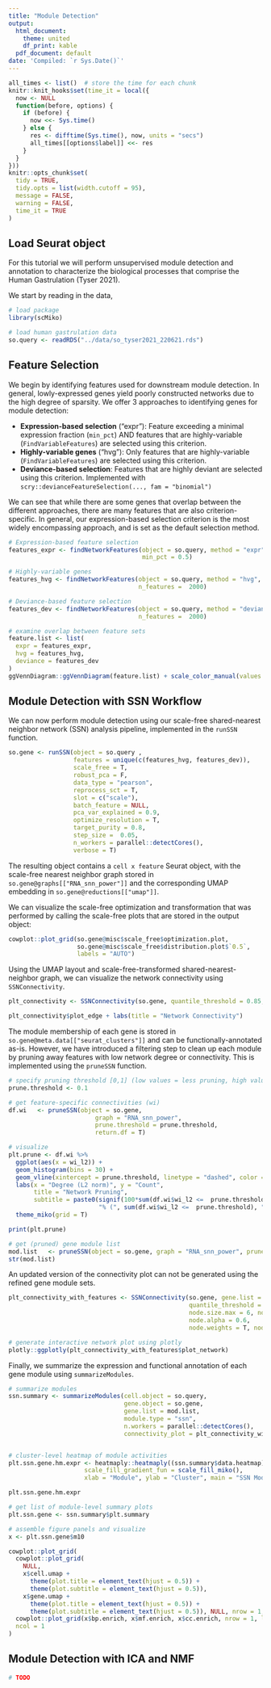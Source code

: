 ```yaml
---
title: "Module Detection"
output:
  html_document:
    theme: united
    df_print: kable
  pdf_document: default
date: 'Compiled: `r Sys.Date()`'
---
```



```r
all_times <- list()  # store the time for each chunk
knitr::knit_hooks$set(time_it = local({
  now <- NULL
  function(before, options) {
    if (before) {
      now <<- Sys.time()
    } else {
      res <- difftime(Sys.time(), now, units = "secs")
      all_times[[options$label]] <<- res
    }
  }
}))
knitr::opts_chunk$set(
  tidy = TRUE,
  tidy.opts = list(width.cutoff = 95),
  message = FALSE,
  warning = FALSE,
  time_it = TRUE
)
```

## Load Seurat object

For this tutorial we will perform unsupervised module detection and annotation to characterize the biological processes that comprise the Human Gastrulation (Tyser 2021). 

We start by reading in the data,

```r

# load package
library(scMiko)

# load human gastrulation data
so.query <- readRDS("../data/so_tyser2021_220621.rds")

```

## Feature Selection

We begin by identifying features used for downstream module detection. In general, lowly-expressed genes yield poorly constructed networks due to the high degree of sparsity. We offer 3 approaches to identifying genes for module detection:

- **Expression-based selection** ("expr"): Feature exceeding a minimal expression fraction (`min_pct`) AND features that are highly-variable (`FindVariableFeatures`) are selected using this criterion. 
- **Highly-variable genes** ("hvg"): Only features that are highly-variable (`FindVariableFeatures`) are selected using this criterion.
- **Deviance-based selection**: Features that are highly deviant are selected using this criterion. Implemented with `scry::devianceFeatureSelection(..., fam = "binomial")`

We can see that while there are some genes that overlap between the different approaches, there are many features that are also criterion-specific. In general, our expression-based selection criterion is the most widely encompassing approach, and is set as the default selection method. 


```r

# Expression-based feature selection
features_expr <- findNetworkFeatures(object = so.query, method = "expr", 
                                     min_pct = 0.5)

# Highly-variable genes
features_hvg <- findNetworkFeatures(object = so.query, method = "hvg", 
                                    n_features =  2000)

# Deviance-based feature selection
features_dev <- findNetworkFeatures(object = so.query, method = "deviance", 
                                    n_features =  2000)

# examine overlap between feature sets
feature.list <- list(
  expr = features_expr,
  hvg = features_hvg,
  deviance = features_dev
)
ggVennDiagram::ggVennDiagram(feature.list) + scale_color_manual(values = rep("white", 3))

```


## Module Detection with SSN Workflow

We can now perform module detection using our scale-free shared-nearest neighbor network (SSN) analysis pipeline, implemented in the `runSSN` function. 


```r

so.gene <- runSSN(object = so.query , 
                  features = unique(c(features_hvg, features_dev)),
                  scale_free = T, 
                  robust_pca = F, 
                  data_type = "pearson", 
                  reprocess_sct = T, 
                  slot = c("scale"), 
                  batch_feature = NULL, 
                  pca_var_explained = 0.9, 
                  optimize_resolution = T, 
                  target_purity = 0.8, 
                  step_size =  0.05,
                  n_workers = parallel::detectCores(), 
                  verbose = T)

```
The resulting object contains a `cell x feature` Seurat object, with the scale-free nearest neighbor graph stored in `so.gene@graphs[["RNA_snn_power"]]` and the corresponding UMAP embedding in `so.gene@reductions[["umap"]]`. 

We can visualize the scale-free optimization and transformation that was performed by calling the scale-free plots that are stored in the output object:

```r

cowplot::plot_grid(so.gene@misc$scale_free$optimization.plot,
                   so.gene@misc$scale_free$distribution.plot$`0.5`,
                   labels = "AUTO")

```

Using the UMAP layout and scale-free-transformed shared-nearest-neighbor graph, we can visualize the network connectivity using `SSNConnectivity`.

```r
plt_connectivity <- SSNConnectivity(so.gene, quantile_threshold = 0.85, raster_dpi = 500)

plt_connectivity$plot_edge + labs(title = "Network Connectivity")
```

The module membership of each gene is stored in `so.gene@meta.data[["seurat_clusters"]]` and can be functionally-annotated as-is. However, we have introduced a filtering step to clean up each module by pruning away features with low network degree or connectivity. This is implemented using the `pruneSSN` function. 

```r

# specify pruning threshold [0,1] (low values = less pruning, high values = more pruning)
prune.threshold <- 0.1

# get feature-specific connectivities (wi)
df.wi   <- pruneSSN(object = so.gene, 
                        graph = "RNA_snn_power", 
                        prune.threshold = prune.threshold, 
                        return.df = T)

# visualize
plt.prune <- df.wi %>%
  ggplot(aes(x = wi_l2)) +
  geom_histogram(bins = 30) +
  geom_vline(xintercept = prune.threshold, linetype = "dashed", color = "tomato") +
  labs(x = "Degree (L2 norm)", y = "Count",
       title = "Network Pruning", 
       subtitle = paste0(signif(100*sum(df.wi$wi_l2 <=  prune.threshold)/nrow(df.wi), 3), 
                         "% (", sum(df.wi$wi_l2 <=  prune.threshold), "/", nrow(df.wi), ") genes pruning" )) +   
  theme_miko(grid = T)

print(plt.prune)


```


```r

# get (pruned) gene module list
mod.list   <- pruneSSN(object = so.gene, graph = "RNA_snn_power", prune.threshold = prune.threshold)
str(mod.list)
```
An updated version of the connectivity plot can not be generated using the refined gene module sets. 

```r

plt_connectivity_with_features <- SSNConnectivity(so.gene, gene.list = mod.list, 
                                                  quantile_threshold = 0.85, raster_dpi = 500,
                                                  node.size.max = 6, node.size.min = 2,
                                                  node.alpha = 0.6,
                                                  node.weights = T, node.color = "grey80")

# generate interactive network plot using plotly
plotly::ggplotly(plt_connectivity_with_features$plot_network)


```

Finally, we summarize the expression and functional annotation of each gene module using `summarizeModules`. 

```r

# summarize modules
ssn.summary <- summarizeModules(cell.object = so.query, 
                                gene.object = so.gene,
                                gene.list = mod.list,
                                module.type = "ssn", 
                                n.workers = parallel::detectCores(), 
                                connectivity_plot = plt_connectivity_with_features$plot_edge)


# cluster-level heatmap of module activities
plt.ssn.gene.hm.expr <- heatmaply::heatmaply((ssn.summary$data.heatmap), scale = "column",
                     scale_fill_gradient_fun = scale_fill_miko(),
                     xlab = "Module", ylab = "Cluster", main = "SSN Module Activity")

plt.ssn.gene.hm.expr

```

```r


# get list of module-level summary plots 
plt.ssn.gene <- ssn.summary$plt.summary

# assemble figure panels and visualize
x <- plt.ssn.gene$m10

cowplot::plot_grid(
  cowplot::plot_grid(
    NULL,
    x$cell.umap +
      theme(plot.title = element_text(hjust = 0.5)) +
      theme(plot.subtitle = element_text(hjust = 0.5)), 
    x$gene.umap +
      theme(plot.title = element_text(hjust = 0.5)) +
      theme(plot.subtitle = element_text(hjust = 0.5)), NULL, nrow = 1, labels = c("", "A", "B", ""), rel_widths = c(1,4,4,1)),
  cowplot::plot_grid(x$bp.enrich, x$mf.enrich, x$cc.enrich, nrow = 1, labels = c("C", "D", "E")),
  ncol = 1
)

```
## Module Detection with ICA and NMF

```r
# TODO
```


